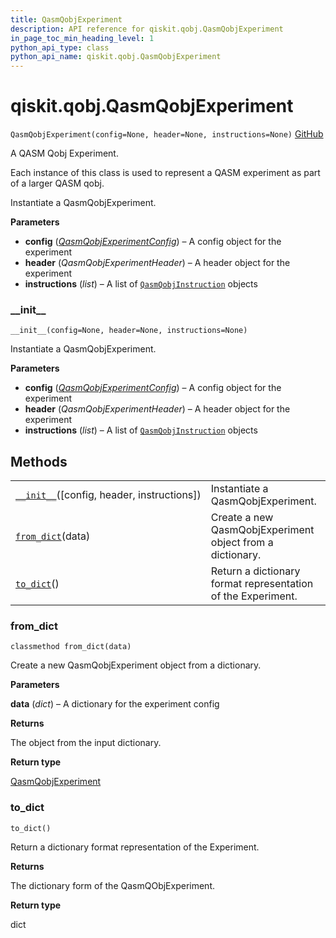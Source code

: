 ```yaml
---
title: QasmQobjExperiment
description: API reference for qiskit.qobj.QasmQobjExperiment
in_page_toc_min_heading_level: 1
python_api_type: class
python_api_name: qiskit.qobj.QasmQobjExperiment
---
```


# qiskit.qobj.QasmQobjExperiment

<span id="qiskit.qobj.QasmQobjExperiment" />

`QasmQobjExperiment(config=None, header=None, instructions=None)` [GitHub](https://github.com/qiskit/qiskit/tree/stable/0.17/qiskit/qobj/qasm_qobj.py "view source code")

A QASM Qobj Experiment.

Each instance of this class is used to represent a QASM experiment as part of a larger QASM qobj.

Instantiate a QasmQobjExperiment.

**Parameters**

*   **config** ([*QasmQobjExperimentConfig*](qiskit.qobj.QasmQobjExperimentConfig "qiskit.qobj.QasmQobjExperimentConfig")) – A config object for the experiment
*   **header** (*QasmQobjExperimentHeader*) – A header object for the experiment
*   **instructions** (*list*) – A list of [`QasmQobjInstruction`](qiskit.qobj.QasmQobjInstruction "qiskit.qobj.QasmQobjInstruction") objects

### \_\_init\_\_

<span id="qiskit.qobj.QasmQobjExperiment.__init__" />

`__init__(config=None, header=None, instructions=None)`

Instantiate a QasmQobjExperiment.

**Parameters**

*   **config** ([*QasmQobjExperimentConfig*](qiskit.qobj.QasmQobjExperimentConfig "qiskit.qobj.QasmQobjExperimentConfig")) – A config object for the experiment
*   **header** (*QasmQobjExperimentHeader*) – A header object for the experiment
*   **instructions** (*list*) – A list of [`QasmQobjInstruction`](qiskit.qobj.QasmQobjInstruction "qiskit.qobj.QasmQobjInstruction") objects

## Methods

|                                                                                                                                   |                                                              |
| --------------------------------------------------------------------------------------------------------------------------------- | ------------------------------------------------------------ |
| [`__init__`](#qiskit.qobj.QasmQobjExperiment.__init__ "qiskit.qobj.QasmQobjExperiment.__init__")(\[config, header, instructions]) | Instantiate a QasmQobjExperiment.                            |
| [`from_dict`](#qiskit.qobj.QasmQobjExperiment.from_dict "qiskit.qobj.QasmQobjExperiment.from_dict")(data)                         | Create a new QasmQobjExperiment object from a dictionary.    |
| [`to_dict`](#qiskit.qobj.QasmQobjExperiment.to_dict "qiskit.qobj.QasmQobjExperiment.to_dict")()                                   | Return a dictionary format representation of the Experiment. |

### from\_dict

<span id="qiskit.qobj.QasmQobjExperiment.from_dict" />

`classmethod from_dict(data)`

Create a new QasmQobjExperiment object from a dictionary.

**Parameters**

**data** (*dict*) – A dictionary for the experiment config

**Returns**

The object from the input dictionary.

**Return type**

[QasmQobjExperiment](#qiskit.qobj.QasmQobjExperiment "qiskit.qobj.QasmQobjExperiment")

### to\_dict

<span id="qiskit.qobj.QasmQobjExperiment.to_dict" />

`to_dict()`

Return a dictionary format representation of the Experiment.

**Returns**

The dictionary form of the QasmQObjExperiment.

**Return type**

dict

